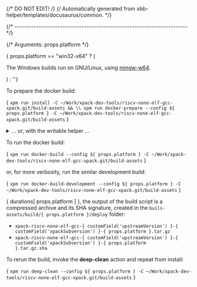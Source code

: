 {/* DO NOT EDIT! */}
{/* Automatically generated from xbb-helper/templates/docusaurus/common. */}



{/* ------------------------------------------------------------------------ */}

{/* Arguments: props.platform */}

{ props.platform == "win32-x64" ? ( <p>The Windows builds run on GNU/Linux, using <a href="https://mingw-w64.org">mingw-w64</a>.</p> ) : ''}

To prepare the docker build:

<CodeBlock language="sh"> {
`xpm run install -C ~/Work/xpack-dev-tools/riscv-none-elf-gcc-xpack.git/build-assets && \\
xpm run docker-prepare --config ${ props.platform } -C ~/Work/xpack-dev-tools/riscv-none-elf-gcc-xpack.git/build-assets`
} </CodeBlock>

<details>
<summary>... or, with the writable helper ...</summary>

<CodeBlock language="sh"> {
`xpm run install -C ~/Work/xpack-dev-tools/riscv-none-elf-gcc-xpack.git/build-assets && \\
xpm run link-deps -C ~/Work/xpack-dev-tools/riscv-none-elf-gcc-xpack.git/build-assets && \\
xpm run docker-prepare --config ${ props.platform } -C ~/Work/xpack-dev-tools/riscv-none-elf-gcc-xpack.git/build-assets && \\
xpm run docker-link-deps --config ${ props.platform } -C ~/Work/xpack-dev-tools/riscv-none-elf-gcc-xpack.git/build-assets`
} </CodeBlock>

</details>

To run the docker build:

<CodeBlock language="sh"> {
`xpm run docker-build --config ${ props.platform } -C ~/Work/xpack-dev-tools/riscv-none-elf-gcc-xpack.git/build-assets`
} </CodeBlock>

or, for more verbosity, run the similar development build:

<CodeBlock language="sh"> {
`xpm run docker-build-development --config ${ props.platform } -C ~/Work/xpack-dev-tools/riscv-none-elf-gcc-xpack.git/build-assets`
} </CodeBlock>

{ durations[ props.platform ] }, the output of the build script is a compressed
archive and its SHA signature, created in
the <code>buils-assets/build/{ props.platform }/deploy</code> folder:

* <code>xpack-riscv-none-elf-gcc-{ customField('upstreamVersion') }-{ customField('xpackSubversion') }-{ props.platform }.tar.gz</code>
* <code>xpack-riscv-none-elf-gcc-{ customField('upstreamVersion') }-{ customField('xpackSubversion') }-{ props.platform }.tar.gz.sha</code>

To rerun the build, invoke the **deep-clean** action and repeat from install:

<CodeBlock language="sh"> {
`xpm run deep-clean --config ${ props.platform } -C ~/Work/xpack-dev-tools/riscv-none-elf-gcc-xpack.git/build-assets`
} </CodeBlock>
